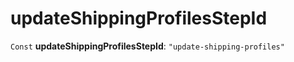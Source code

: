 
# updateShippingProfilesStepId

 `Const` **updateShippingProfilesStepId**: `"update-shipping-profiles"`
